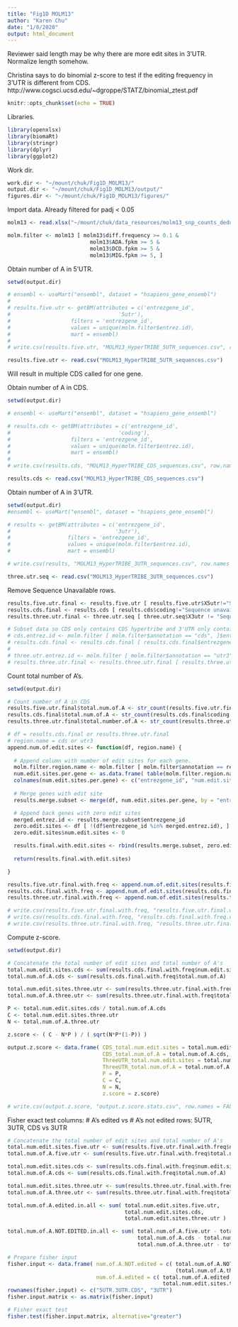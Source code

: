 ```yaml
---
title: "Fig1D MOLM13"
author: "Karen Chu"
date: "1/8/2020"
output: html_document
---
```


Reviewer said length may be why there are more edit sites in 3'UTR. 
Normalize length somehow.

Christina says to do binomial z-score to test if the editing frequency in 3'UTR is different from CDS.
http://www.cogsci.ucsd.edu/~dgroppe/STATZ/binomial_ztest.pdf

```r
knitr::opts_chunk$set(echo = TRUE)
```

Libraries.

```r
library(openxlsx)
library(biomaRt)
library(stringr)
library(dplyr)
library(ggplot2)
```

Work dir.

```r
work.dir <- "~/mount/chuk/Fig1D_MOLM13/"
output.dir <- "~/mount/chuk/Fig1D_MOLM13/output/"
figures.dir <- "~/mount/chuk/Fig1D_MOLM13/figures/"
```

Import data.
Already filtered for padj < 0.05

```r
molm13 <- read.xlsx("~/mount/chuk/data_resources/molm13_snp_counts_dedupped_significant.xlsx")

molm.filter <- molm13 [ molm13$diff.frequency >= 0.1 &
                          molm13$ADA.fpkm >= 5 &
                          molm13$DCD.fpkm >= 5 &
                          molm13$MIG.fpkm >= 5, ]
```


Obtain number of A in 5'UTR.

```r
setwd(output.dir)

# ensembl <- useMart("ensembl", dataset = "hsapiens_gene_ensembl")
# 
# results.five.utr <- getBM(attributes = c('entrezgene_id',
#                                  '5utr'),
#                   filters = 'entrezgene_id',
#                   values = unique(molm.filter$entrez.id),
#                   mart = ensembl)
# 
# write.csv(results.five.utr, "MOLM13_HyperTRIBE_5UTR_sequences.csv", row.names = FALSE)

results.five.utr <- read.csv("MOLM13_HyperTRIBE_5UTR_sequences.csv")
```

Will result in multiple CDS called for one gene.

Obtain number of A in CDS.

```r
setwd(output.dir)

# ensembl <- useMart("ensembl", dataset = "hsapiens_gene_ensembl")

# results.cds <- getBM(attributes = c('entrezgene_id',
#                                  'coding'),
#                   filters = 'entrezgene_id',
#                   values = unique(molm.filter$entrez.id),
#                   mart = ensembl)
# 
# write.csv(results.cds, "MOLM13_HyperTRIBE_CDS_sequences.csv", row.names = FALSE)

results.cds <- read.csv("MOLM13_HyperTRIBE_CDS_sequences.csv")
```

Obtain number of A in 3'UTR.

```r
setwd(output.dir)
#ensembl <- useMart("ensembl", dataset = "hsapiens_gene_ensembl")

# results <- getBM(attributes = c('entrezgene_id',
#                                 '3utr'),
#                  filters = 'entrezgene_id',
#                  values = unique(molm.filter$entrez.id),
#                  mart = ensembl)

# write.csv(results, "MOLM13_HyperTRIBE_3UTR_sequences.csv", row.names = FALSE)

three.utr.seq <- read.csv("MOLM13_HyperTRIBE_3UTR_sequences.csv")
```

Remove Sequence Unavailable rows.

```r
results.five.utr.final <- results.five.utr [ results.five.utr$X5utr!="Sequence unavailable", ]
results.cds.final <- results.cds [ results.cds$coding!="Sequence unavailable", ]
results.three.utr.final <- three.utr.seq [ three.utr.seq$X3utr != "Sequence unavailable",]

# Subset data so CDS only contains CDS hypertribe and 3'UTR only contains 3'UTR hypertribe
# cds.entrez.id <- molm.filter [ molm.filter$annotation == "cds", ]$entrez.id
# results.cds.final <- results.cds.final [ results.cds.final$entrezgene_id %in% cds.entrez.id, ]
# 
# three.utr.entrez.id <- molm.filter [ molm.filter$annotation == "utr3", ]$entrez.id
# results.three.utr.final <- results.three.utr.final [ results.three.utr.final$entrezgene_id %in% three.utr.entrez.id, ]
```

Count total number of A's.

```r
setwd(output.dir)

# Count number of A in CDS
results.five.utr.final$total.num.of.A <- str_count(results.five.utr.final$X5utr, pattern = "A")
results.cds.final$total.num.of.A <- str_count(results.cds.final$coding, pattern = "A")
results.three.utr.final$total.number.of.A <- str_count(results.three.utr.final$X3utr, pattern = "A")

# df = results.cds.final or results.three.utr.final
# region.name = cds or utr3
append.num.of.edit.sites <- function(df, region.name) {
  
  # Append column with number of edit sites for each gene.
  molm.filter.region.name <- molm.filter [ molm.filter$annotation == region.name, ]
  num.edit.sites.per.gene <- as.data.frame( table(molm.filter.region.name$entrez.id) )
  colnames(num.edit.sites.per.gene) <- c("entrezgene_id", "num.edit.sites")
  
  # Merge genes with edit site
  results.merge.subset <- merge(df, num.edit.sites.per.gene, by = "entrezgene_id")

  # Append back genes with zero edit sites
  merged.entrez.id <- results.merge.subset$entrezgene_id
  zero.edit.sites <- df [ !(df$entrezgene_id %in% merged.entrez.id), ]
  zero.edit.sites$num.edit.sites <- 0

  results.final.with.edit.sites <- rbind(results.merge.subset, zero.edit.sites)
  
  return(results.final.with.edit.sites)

}

results.five.utr.final.with.freq <- append.num.of.edit.sites(results.five.utr.final, "utr5")
results.cds.final.with.freq <- append.num.of.edit.sites(results.cds.final, "cds")
results.three.utr.final.with.freq <- append.num.of.edit.sites(results.three.utr.final, "utr3")

# write.csv(results.five.utr.final.with.freq, "results.five.utr.final.with.freq.csv", row.names = FALSE)
# write.csv(results.cds.final.with.freq, "results.cds.final.with.freq.csv", row.names = FALSE)
# write.csv(results.three.utr.final.with.freq, "results.three.utr.final.with.freq.csv", row.names = FALSE)
```

Compute z-score.

```r
setwd(output.dir)

# Concatenate the total number of edit sites and total number of A's
total.num.edit.sites.cds <- sum(results.cds.final.with.freq$num.edit.sites)
total.num.of.A.cds <- sum(results.cds.final.with.freq$total.num.of.A)

total.num.edit.sites.three.utr <- sum(results.three.utr.final.with.freq$num.edit.sites)
total.num.of.A.three.utr <- sum(results.three.utr.final.with.freq$total.number.of.A)

P <- total.num.edit.sites.cds / total.num.of.A.cds
C <- total.num.edit.sites.three.utr
N <- total.num.of.A.three.utr

z.score <- ( C - N*P ) / ( sqrt(N*P*(1-P)) )

output.z.score <- data.frame( CDS_total.num.edit.sites = total.num.edit.sites.cds,
                              CDS_total.num.of.A = total.num.of.A.cds,
                              ThreeUTR_total.num.edit.sites = total.num.edit.sites.three.utr,
                              ThreeUTR_total.num.of.A = total.num.of.A.three.utr,
                              P = P,
                              C = C,
                              N = N, 
                              z.score = z.score)

# write.csv(output.z.score, "output.z.score.stats.csv", row.names = FALSE)
```

Fisher exact test
columns: # A's edited vs # A's not edited
rows: 5UTR, 3UTR, CDS vs 3UTR

```r
# Concatenate the total number of edit sites and total number of A's
total.num.edit.sites.five.utr <- sum(results.five.utr.final.with.freq$num.edit.sites)
total.num.of.A.five.utr <- sum(results.five.utr.final.with.freq$total.num.of.A)

total.num.edit.sites.cds <- sum(results.cds.final.with.freq$num.edit.sites)
total.num.of.A.cds <- sum(results.cds.final.with.freq$total.num.of.A)

total.num.edit.sites.three.utr <- sum(results.three.utr.final.with.freq$num.edit.sites)
total.num.of.A.three.utr <- sum(results.three.utr.final.with.freq$total.number.of.A)

total.num.of.A.edited.in.all <- sum( total.num.edit.sites.five.utr, 
                                     total.num.edit.sites.cds, 
                                     total.num.edit.sites.three.utr )

total.num.of.A.NOT.EDITED.in.all <- sum( total.num.of.A.five.utr - total.num.edit.sites.five.utr,
                                         total.num.of.A.cds - total.num.edit.sites.cds,
                                         total.num.of.A.three.utr - total.num.edit.sites.three.utr )

# Prepare fisher input
fisher.input <- data.frame( num.of.A.NOT.edited = c( total.num.of.A.NOT.EDITED.in.all,
                                                     (total.num.of.A.three.utr - total.num.edit.sites.three.utr) ),
                            num.of.A.edited = c( total.num.of.A.edited.in.all, 
                                                 total.num.edit.sites.three.utr ) )
rownames(fisher.input) <- c("5UTR.3UTR.CDS", "3UTR")
fisher.input.matrix <- as.matrix(fisher.input)

# Fisher exact test
fisher.test(fisher.input.matrix, alternative="greater")
```






























